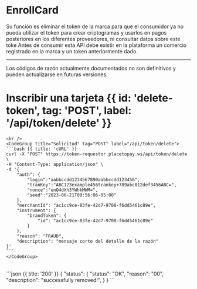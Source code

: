 

# EnrollCard

Su función es eliminar el token de la marca para que el consumidor ya no pueda utilizar el
token para crear criptogramas y usarlos en pagos posteriores en los diferentes proveedores,
ni consultar datos sobre este toke
Antes de consumir esta API debe existir en la plataforma un comercio registrado en la
marca y un token anteriormente dado.

---

<Note type="warning">
    Los códigos de razón actualmente documentados no son definitivos y pueden actualizarse en futuras versiones.
</Note>

# Inscribir una tarjeta {{ id: 'delete-token', tag: 'POST', label: '/api/token/delete' }}

<Row>
  <Col>
    <ApiReader
      path="/api/token/delete"
      method="POST"
      api={props.refs}
    />
  </Col>
  <Col sticky>

    <br />
    <CodeGroup title="Solicitud" tag="POST" label="/api/token/delete">
    ```bash {{ title: 'cURL' }}
    curl -X "POST" https://token-requestor.placetopay.ws/api/token/delete \
    -H "Content-Type: application/json" \
    -d '{
        "auth": {
            "login":"aabbccdd1234567890aabbccdd123456",
            "tranKey":"ABC123example456trankey+789abc012def3456ABC=",
            "nonce":"enQ4dXh3YWhkMWM=",
            "seed":"2023-06-21T09:56:06-05:00"
        },
        "merchantId": "ac1cc9ce-83fe-42d7-9708-f6dd5461c89e",
        "instrument": {
            "brandToken": {
                "id": "ac1cc9ce-83fe-42d7-9708-f6dd5461c89e"
            }
        },
        "reason": "FRAUD",
        "description": "mensaje corto del detalle de la razón"
    }'
    ```
    </CodeGroup>
  </Col>
</Row>

<Row>
  <Col>
    <ApiReader
      path="/api/token/delete"
      method="post"
      type="response"
      api={props.refs}
    />
  </Col>
    <Col sticky>
        <br />
        <CodeGroup title="Respuesta">
          ```json {{ title: '200' }}
          {
              "status": {
                  "status": "OK",
                  "reason": "00",
                  "description": "successfully removed!",
              }
          }
          ```
        </CodeGroup>
    </Col>
</Row>

